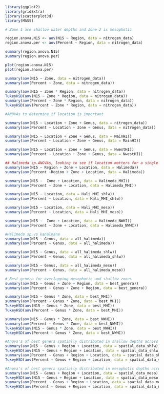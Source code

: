 
```r
library(ggplot2)
library(gridExtra)
library(scatterplot3d)
library(MASS)

# Zone 1 are shallow water depths and Zone 2 is mesophotic

region.anova.N15 <- aov(N15 ~ Region, data = nitrogen_data)
region.anova.per <- aov(Percent ~ Region, data = nitrogen_data)

summary(region.anova.N15)
summary(region.anova.per)

plot(region.anova.N15)
plot(region.anova.per)

summary(aov(N15 ~ Zone, data = nitrogen_data))
summary(aov(Percent ~ Zone, data = nitrogen_data))

summary(aov(N15 ~ Zone * Region, data = nitrogen_data))
TukeyHSD(aov(N15 ~ Zone * Region, data = nitrogen_data))
summary(aov(Percent ~ Zone * Region, data = nitrogen_data))
TukeyHSD(aov(Percent ~ Zone * Region, data = nitrogen_data))
```



```r
#ANOVAs to determine if location is important

summary(aov(N15 ~ Location + Zone + Genus, data = nitrogen_data))
summary(aov(Percent ~ Location + Zone + Genus, data = nitrogen_data))

summary(aov(N15 ~ Location + Zone + Genus, data = MainHI))
summary(aov(Percent ~ Location + Zone + Genus, data = MainHI))

summary(aov(N15 ~ Location + Zone + Genus, data = NwestHI))
summary(aov(Percent ~ Location + Zone + Genus, data = NwestHI))
```



```r
## Halimeda sp.ANOVAs, looking to see if location matters for a single genus
summary(aov(N15 ~ Region + Zone + Location, data = Halimeda))
summary(aov(Percent ~Region + Zone + Location, data = Halimeda))

summary(aov(N15 ~  Zone + Location, data = Halimeda_MHI))
summary(aov(Percent ~ Zone + Location, data = Halimeda_MHI))

summary(aov(N15 ~ Location, data = Hali_MHI_shlw))
summary(aov(Percent ~ Location, data = Hali_MHI_shlw))

summary(aov(N15 ~ Location, data = Hali_MHI_meso))
summary(aov(Percent ~ Location, data = Hali_MHI_meso))

summary(aov(N15 ~  Zone + Location, data = Halimeda_NWHI))
summary(aov(Percent ~ Zone + Location, data = Halimeda_NWHI))
```

```r
#Halimeda sp vs kanaloana
summary(aov(N15 ~ Genus, data = all_halimeda))
summary(aov(Percent ~ Genus, data = all_halimeda))

summary(aov(N15 ~ Genus, data = all_halimeda_shlw))
summary(aov(Percent ~ Genus, data = all_halimeda_shlw))

summary(aov(N15 ~ Genus, data = all_halimeda_meso))
summary(aov(Percent ~ Genus, data = all_halimeda_meso))
```


```r
# Best genera for overlapping mesophotic and shallow zones
summary(aov(N15 ~ Genus + Zone + Region, data = best_genera))
summary(aov(Percent ~ Genus + Zone + Region, data = best_genera))

summary(aov(N15 ~ Genus * Zone, data = best_MHI))
summary(aov(Percent ~ Genus * Zone, data = best_MHI))
TukeyHSD(aov(N15 ~ Genus * Zone, data = best_MHI))
TukeyHSD(aov(Percent ~ Genus * Zone, data = best_MHI))

summary(aov(N15 ~ Genus * Zone, data = best_NWHI))
summary(aov(Percent ~ Genus * Zone, data = best_NWHI))
TukeyHSD(aov(N15 ~ Genus * Zone, data = best_NWHI))
TukeyHSD(aov(Percent ~ Genus * Zone, data = best_NWHI))
```

```r
#Anova's of best genera spatially distributed in shallow depths across the archipelago
summary(aov(N15 ~ Genus + Region + Location, data = spatial_data_shlw))
TukeyHSD(aov(N15 ~ Genus + Region + Location, data = spatial_data_shlw))
summary(aov(Percent ~ Genus + Region + Location, data = spatial_data_shlw))
TukeyHSD(aov(Percent ~ Genus + Region + Location, data = spatial_data_shlw))
```

```r
#Anova's of best genera spatially distributed in mesophotic depths across the archipelago
summary(aov(N15 ~ Genus + Region + Location, data = spatial_data_meso))
TukeyHSD(aov(N15 ~ Genus + Region + Location, data = spatial_data_meso))
summary(aov(Percent ~ Genus + Region + Location, data = spatial_data_meso))
TukeyHSD(aov(Percent ~ Genus + Region + Location, data = spatial_data_meso))
```

